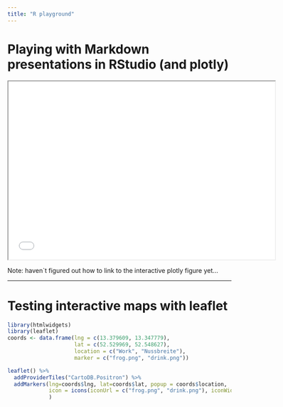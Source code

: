 ```yaml
---
title: "R playground"
---
```



# Playing with Markdown presentations in RStudio (and plotly)

 <iframe src="my_first_presi_with_R.html" style="height:400px;width:600px;"></iframe> 
 
 Note: haven`t figured out how to link to the interactive plotly figure yet...
 
 
------
 
# Testing interactive maps with leaflet

```r
library(htmlwidgets)
library(leaflet)
coords <- data.frame(lng = c(13.379609, 13.347779), 
                     lat = c(52.529969, 52.548627), 
                     location = c("Work", "Nussbreite"),
                     marker = c("frog.png", "drink.png"))

leaflet() %>% 
  addProviderTiles("CartoDB.Positron") %>% 
  addMarkers(lng=coords$lng, lat=coords$lat, popup = coords$location,
             icon = icons(iconUrl = c("frog.png", "drink.png"), iconWidth = 40, iconHeight = 40)
             )

```

<!-- 
<iframe src="leaflet_interactive_map_test.html" 
style="height:400px;width:600px;"
name="leaflet_map"
scrolling="yes"
></iframe> 
-->